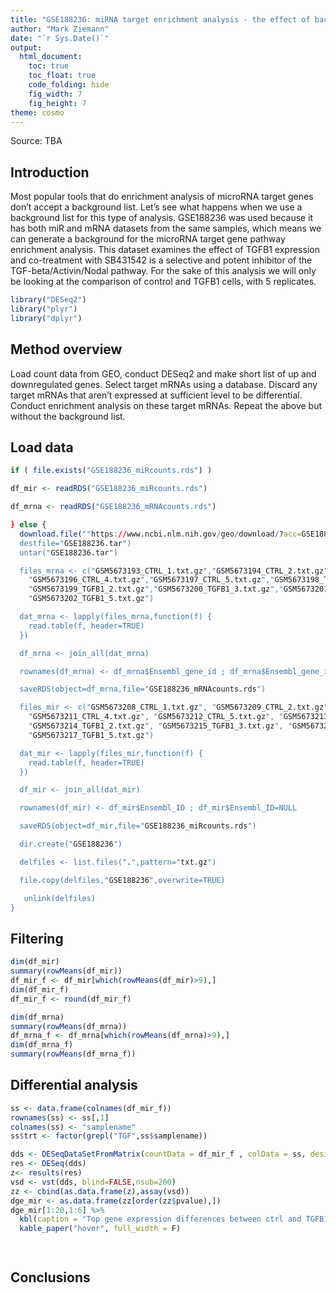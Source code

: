 ```yaml
---
title: "GSE188236: miRNA target enrichment analysis - the effect of background list"
author: "Mark Ziemann"
date: "`r Sys.Date()`"
output:
  html_document:
    toc: true
    toc_float: true
    code_folding: hide
    fig_width: 7
    fig_height: 7
theme: cosmo
---
```


Source: TBA

## Introduction

Most popular tools that do enrichment analysis of microRNA target genes don't accept a background list.
Let's see what happens when we use a background list for this type of analysis.
GSE188236 was used because it has both miR and mRNA datasets from the same samples, which means we can
generate a background for the microRNA target gene pathway enrichment analysis.
This dataset examines the effect of TGFB1 expression and co-treatment with SB431542 is a selective and
potent inhibitor of the TGF-beta/Activin/Nodal pathway.
For the sake of this analysis we will only be looking at the comparison of control and TGFB1 cells,
with 5 replicates.

```r

library("DESeq2")
library("plyr")
library("dplyr")

```

## Method overview

Load count data from GEO, conduct DESeq2 and make short list of up and downregulated genes.
Select target mRNAs using a database.
Discard any target mRNAs that aren't expressed at sufficient level to be differential.
Conduct enrichment analysis on these target mRNAs.
Repeat the above but without the background list.

## Load data

```r

if ( file.exists("GSE188236_miRcounts.rds") )

df_mir <- readRDS("GSE188236_miRcounts.rds")

df_mrna <- readRDS("GSE188236_mRNAcounts.rds")

} else {
  download.file(""https://www.ncbi.nlm.nih.gov/geo/download/?acc=GSE188236&format=file",
  destfile="GSE188236.tar")
  untar("GSE188236.tar")

  files_mrna <- c("GSM5673193_CTRL_1.txt.gz","GSM5673194_CTRL_2.txt.gz","GSM5673195_CTRL_3.txt.gz",
    "GSM5673196_CTRL_4.txt.gz","GSM5673197_CTRL_5.txt.gz","GSM5673198_TGFB1_1.txt.gz",
    "GSM5673199_TGFB1_2.txt.gz","GSM5673200_TGFB1_3.txt.gz","GSM5673201_TGFB1_4.txt.gz",
    "GSM5673202_TGFB1_5.txt.gz")

  dat_mrna <- lapply(files_mrna,function(f) {
    read.table(f, header=TRUE)
  })

  df_mrna <- join_all(dat_mrna)

  rownames(df_mrna) <- df_mrna$Ensembl_gene_id ; df_mrna$Ensembl_gene_id=NULL

  saveRDS(object=df_mrna,file="GSE188236_mRNAcounts.rds")

  files_mir <- c("GSM5673208_CTRL_1.txt.gz", "GSM5673209_CTRL_2.txt.gz", "GSM5673210_CTRL_3.txt.gz",
    "GSM5673211_CTRL_4.txt.gz", "GSM5673212_CTRL_5.txt.gz", "GSM5673213_TGFB1_1.txt.gz",
    "GSM5673214_TGFB1_2.txt.gz", "GSM5673215_TGFB1_3.txt.gz", "GSM5673216_TGFB1_4.txt.gz",
    "GSM5673217_TGFB1_5.txt.gz")

  dat_mir <- lapply(files_mir,function(f) {
    read.table(f, header=TRUE)
  })

  df_mir <- join_all(dat_mir)

  rownames(df_mir) <- df_mir$Ensembl_ID ; df_mir$Ensembl_ID=NULL

  saveRDS(object=df_mir,file="GSE188236_miRcounts.rds")

  dir.create("GSE188236")

  delfiles <- list.files(".",pattern="txt.gz")

  file.copy(delfiles,"GSE188236",overwrite=TRUE)

   unlink(delfiles)
}

```

## Filtering

```r

dim(df_mir)
summary(rowMeans(df_mir))
df_mir_f <- df_mir[which(rowMeans(df_mir)>9),]
dim(df_mir_f)
df_mir_f <- round(df_mir_f)

dim(df_mrna)
summary(rowMeans(df_mrna))
df_mrna_f <- df_mrna[which(rowMeans(df_mrna)>9),]
dim(df_mrna_f)
summary(rowMeans(df_mrna_f))

```

## Differential analysis

```r

ss <- data.frame(colnames(df_mir_f))
rownames(ss) <- ss[,1]
colnames(ss) <- "samplename"
ss$trt <- factor(grepl("TGF",ss$samplename))

dds <- DESeqDataSetFromMatrix(countData = df_mir_f , colData = ss, design = ~ trt )
res <- DESeq(dds)
z<- results(res)
vsd <- vst(dds, blind=FALSE,nsub=200)
zz <- cbind(as.data.frame(z),assay(vsd))
dge_mir <- as.data.frame(zz[order(zz$pvalue),])
dge_mir[1:20,1:6] %>%
  kbl(caption = "Top gene expression differences between ctrl and TGFB1 treated cells") %>%
  kable_paper("hover", full_width = F)




```


## Conclusions


